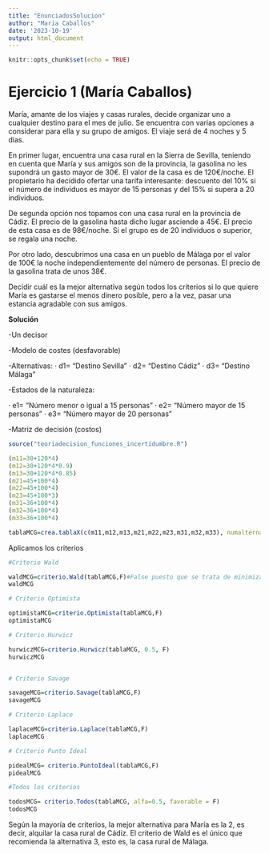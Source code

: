```yaml
---
title: "EnunciadosSolucion"
author: "Maria Caballos"
date: '2023-10-19'
output: html_document
---
```


```r
knitr::opts_chunk$set(echo = TRUE)
```

# Ejercicio 1 (María Caballos)

María, amante de los viajes y casas rurales, decide organizar uno a cualquier destino para el mes de julio. Se encuentra con varias opciones a considerar para ella y su grupo de amigos. El viaje será de 4 noches y 5 dias.

En primer lugar, encuentra una casa rural en la Sierra de Sevilla, teniendo en cuenta que María y sus amigos son de la provincia, la gasolina no les supondrá un gasto mayor de 30€. El valor de la casa es de 120€/noche. El propietario ha decidido ofertar una tarifa interesante: descuento del 10% si el número de individuos es mayor de 15 personas y del 15% si supera a 20 individuos.

De segunda opción nos topamos con una casa rural en la provincia de Cádiz. El precio de la gasolina hasta dicho lugar asciende a 45€. El precio de esta casa es de 98€/noche. Si el grupo es de 20 individuos o superior, se regala una noche.

Por otro lado, descubrimos una casa en un pueblo de Málaga por el valor de 100€ la noche independientemente del número de personas. El precio de la gasolina trata de unos 38€. 

Decidir cuál es la mejor alternativa según todos los criterios si lo que quiere María es gastarse el menos dinero posible, pero a la vez, pasar una estancia agradable con sus amigos.

**Solución**

-Un decisor

-Modelo de costes (desfavorable)

-Alternativas:
  · d1= "Destino Sevilla"
  · d2= "Destino Cádiz"
  · d3= "Destino Málaga"
  
-Estados de la naturaleza:

  · e1= "Número menor o igual a 15 personas"
  · e2= "Número mayor de 15 personas"
  · e3= "Número mayor de 20 personas"

-Matriz de decisión (costos)
  
```r
source("teoriadecision_funciones_incertidumbre.R")

(m11=30+120*4)
(m12=30+120*4*0.9)
(m13=30+120*4*0.85)
(m21=45+100*4)
(m22=45+100*4)
(m23=45+100*3)
(m31=36+100*4)
(m32=36+100*4)
(m33=36+100*4)

tablaMCG=crea.tablaX(c(m11,m12,m13,m21,m22,m23,m31,m32,m33), numalternativas = 3,numestados = 3)

```

Aplicamos los criterios

```r
#Criterio Wald

waldMCG=criterio.Wald(tablaMCG,F)#False puesto que se trata de minimizar costes
waldMCG

# Criterio Optimista

optimistaMCG=criterio.Optimista(tablaMCG,F)
optimistaMCG

# Criterio Hurwicz

hurwiczMCG=criterio.Hurwicz(tablaMCG, 0.5, F)
hurwiczMCG


# Criterio Savage

savageMCG=criterio.Savage(tablaMCG,F)
savageMCG

# Criterio Laplace

laplaceMCG=criterio.Laplace(tablaMCG,F)
laplaceMCG

# Criterio Punto Ideal

pidealMCG= criterio.PuntoIdeal(tablaMCG,F)
pidealMCG

#Todos los criterios

todosMCG= criterio.Todos(tablaMCG, alfa=0.5, favorable = F)
todosMCG

```

Según la mayoría de  criterios, la mejor alternativa para María es la 2, es decir, 
alquilar la casa rural de Cádiz. El criterio de Wald es el único que recomienda la
alternativa 3, esto es, la casa rural de Málaga.